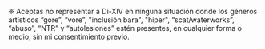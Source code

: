 
<TitleWithLeadingIcon
  imageURL="/icons/tou/fluent--data-usage-16-regular.svg"
  title="Restricciones de Uso"
/>

❈ Aceptas no representar a Di-XIV en ninguna situación donde los géneros artísticos “gore”, “vore”, "inclusión bara", "hiper", “scat/waterworks”, “abuso”, “NTR” y “autolesiones” estén presentes, en cualquier forma o medio, sin mi consentimiento previo.
